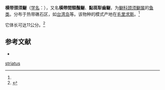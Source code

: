 {{Speciesbox
| name = 横带颈须鳚
| status = 
| status_system = 
| image = Entomacrodus striatus.jpg
| genus = Entomacrodus
| species = striatus
| authority = (Quoy et Gaimard, 1836)<ref name='id8049'>{{cite web| url =http://www.bioinfo.cn/db05/BjdwSpecies.php?action=view&id=8049| title =横带颈须鳚| work =《中国动物物种编目数据库》| publisher =中国科学院微生物研究所| author =中国科学院动物研究所| accessdate =2009-04-16| deadurl =yes| archiveurl =https://web.archive.org/web/20160305043935/http://www.bioinfo.cn/db05/BjdwSpecies.php?action=view&id=8049| archivedate =2016-03-05}}</ref>
}}

'''横带颈须鳚'''（[[学名|学名]]：{{lang|la|''Entomacrodus striatus''}}），又名'''橫帶間頸鬚鳚'''、'''點斑犁齒鳚'''，为[[鳚科|鳚科]][[颈须鳚属|颈须鳚属]]的[[鱼类|鱼类]]。分布于热带礁石区，如[[台湾岛|台湾岛]]等。该物种的模式产地在[[毛里求斯|毛里求斯]]。<ref name='id8049'/>

它体长可达11公分。<ref  name=fishbase>{{FishBase species | genus = Entomacrodus | species = striatus | month = 9| year = 2010}}</ref>
== 参考文献 ==
{{reflist}}
* {{TaiBNET| zh=橫帶間頸鬚鳚 | id=381424 | binomial=Entomacrodus striatus | authority=Valenciennes, 1836 | var= | accessdate=2013-01-24}}
{{Wikispecies|Entomacrodus striatus}}
{{Taxonbar|from=Q2540608}}

[[Category:颈须鳚属|striatus]]


{{鱸形目小作品}}